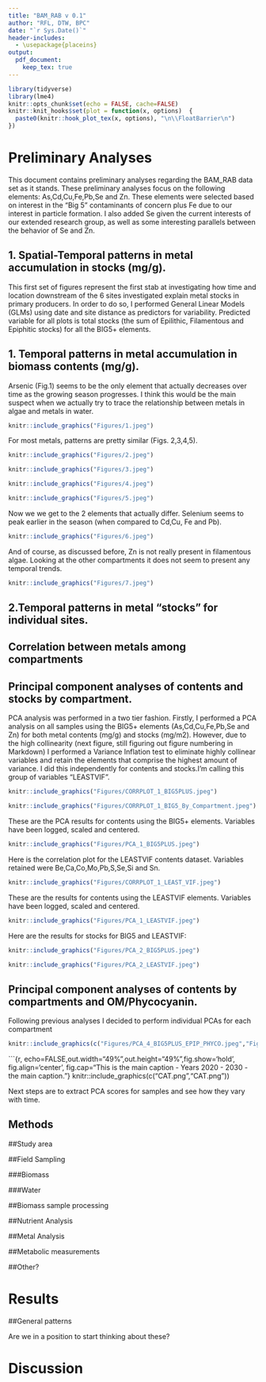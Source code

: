 ```yaml
---
title: "BAM_RAB v 0.1"
author: "RFL, DTW, BPC"
date: "`r Sys.Date()`"
header-includes:
  - \usepackage{placeins}
output:
  pdf_document:
    keep_tex: true
---
```


```r
library(tidyverse)
library(lme4)
knitr::opts_chunk$set(echo = FALSE, cache=FALSE)
knitr::knit_hooks$set(plot = function(x, options)  {
  paste0(knitr::hook_plot_tex(x, options), "\n\\FloatBarrier\n")
})

```



# Preliminary Analyses

This document contains preliminary analyses regarding the BAM_RAB data set as it stands. These preliminary analyses focus on the following elements: As,Cd,Cu,Fe,Pb,Se and Zn. These elements were selected based on interest in the "Big 5" contaminants of concern plus Fe due to our interest in particle formation. I also added Se given the current interests of our extended research group, as well as some interesting parallels between the behavior of Se and Zn.


## 1. Spatial-Temporal patterns in metal accumulation in stocks (mg/g).

This first set of figures represent the first stab at investigating how time and location downstream of the 6 sites investigated explain metal stocks in primary producers. In order to do so, I performed General Linear Models (GLMs) using date and site distance as predictors for variability. Predicted variable for all plots is total stocks (the sum of Epilithic, Filamentous and Epiphitic stocks) for all the BIG5+ elements.



## 1. Temporal patterns in metal accumulation in biomass contents (mg/g).



Arsenic (Fig.1) seems to be the only element that actually decreases over time as the growing season progresses. I think this would be the main suspect when we actually try to trace the relationship between metals in algae and metals in water.

```r
knitr::include_graphics("Figures/1.jpeg")
```

For most metals, patterns are pretty similar (Figs. 2,3,4,5).

```r
knitr::include_graphics("Figures/2.jpeg")
```


```r
knitr::include_graphics("Figures/3.jpeg")
```


```r
knitr::include_graphics("Figures/4.jpeg")
```


```r
knitr::include_graphics("Figures/5.jpeg")
```

\newpage

Now we we get to the 2 elements that actually differ. Selenium seems to peak earlier in the season (when compared to Cd,Cu, Fe and Pb).

```r
knitr::include_graphics("Figures/6.jpeg")
```

And of course, as discussed before, Zn is not really present in filamentous algae. Looking at the other compartments it does not seem to present any temporal trends.

```r
knitr::include_graphics("Figures/7.jpeg")
```

\newpage

## 2.Temporal patterns in metal "stocks" for individual sites.








\newpage

## Correlation between metals among compartments

\newpage

## Principal component analyses of contents and stocks by compartment.

PCA analysis was performed in a two tier fashion. Firstly, I performed a PCA analysis on all samples using the BIG5+ elements (As,Cd,Cu,Fe,Pb,Se and Zn) for both metal contents (mg/g) and stocks (mg/m2). However, due to the high collinearity (next figure, still figuring out figure numbering in Markdown) I performed a Variance Inflation test to eliminate highly collinear variables and retain the elements that comprise the highest amount of variance. I did this independently for contents and stocks.I'm calling this group of variables "LEASTVIF".


```r
knitr::include_graphics("Figures/CORRPLOT_1_BIG5PLUS.jpeg")
```

```r
knitr::include_graphics("Figures/CORRPLOT_1_BIG5_By_Compartment.jpeg")
```

\newpage

These are the PCA results for contents using the BIG5+ elements. Variables have been logged, scaled and centered.

```r
knitr::include_graphics("Figures/PCA_1_BIG5PLUS.jpeg")
```

\newpage

Here is the correlation plot for the LEASTVIF contents dataset. Variables retained were Be,Ca,Co,Mo,Pb,S,Se,Si and Sn.

```r
knitr::include_graphics("Figures/CORRPLOT_1_LEAST_VIF.jpeg")
```

These are the results for contents using the LEASTVIF elements. Variables have been logged, scaled and centered.

\newpage

```r
knitr::include_graphics("Figures/PCA_1_LEASTVIF.jpeg")
```

\newpage

Here are the results for stocks for BIG5 and LEASTVIF:

```r
knitr::include_graphics("Figures/PCA_2_BIG5PLUS.jpeg")
```



```r
knitr::include_graphics("Figures/PCA_2_LEASTVIF.jpeg")
```

## Principal component analyses of contents by compartments and OM/Phycocyanin.

Following previous analyses I decided to perform individual PCAs for each compartment 


```r
knitr::include_graphics(c("Figures/PCA_4_BIG5PLUS_EPIP_PHYCO.jpeg","Figures/PCA_4_BIG5PLUS_EPIL_PHYCO.jpeg"))
```


```{r, echo=FALSE,out.width="49%",out.height="49%",fig.show='hold',
fig.align='center', fig.cap="This is the main caption - Years 2020 - 2030 - the main caption."}
knitr::include_graphics(c("CAT.png","CAT.png"))

\newpage

Next steps are to extract PCA scores for samples and see how they vary with time. 

## Methods

##Study area

##Field Sampling

###Biomass

###Water

##Biomass sample processing

##Nutrient Analysis

##Metal Analysis

##Metabolic measurements

##Other?

# Results

##General patterns
 
Are we in a position to start thinking about these?
 
# Discussion


